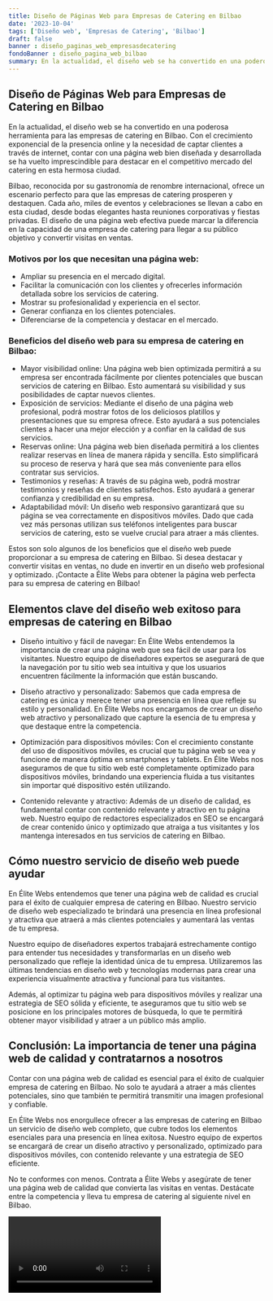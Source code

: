 ```yaml
---
title: Diseño de Páginas Web para Empresas de Catering en Bilbao
date: '2023-10-04'
tags: ['Diseño web', 'Empresas de Catering', 'Bilbao']
draft: false
banner : diseño_paginas_web_empresasdecatering
fondoBanner : diseño_pagina_web_bilbao
summary: En la actualidad, el diseño web se ha convertido en una poderosa herramienta para las empresas de catering en Bilbao. Con el crecimiento exponencial de la presencia online y la necesidad de captar clientes a través de internet, contar con una página web bien diseñada y desarrollada se ha vuelto imprescindible para destacar en el competitivo mercado del catering en esta hermosa ciudad.
---
```


## Diseño de Páginas Web para Empresas de Catering en Bilbao

En la actualidad, el diseño web se ha convertido en una poderosa herramienta para las empresas de catering en Bilbao. Con el crecimiento exponencial de la presencia online y la necesidad de captar clientes a través de internet, contar con una página web bien diseñada y desarrollada se ha vuelto imprescindible para destacar en el competitivo mercado del catering en esta hermosa ciudad.

Bilbao, reconocida por su gastronomía de renombre internacional, ofrece un escenario perfecto para que las empresas de catering prosperen y destaquen. Cada año, miles de eventos y celebraciones se llevan a cabo en esta ciudad, desde bodas elegantes hasta reuniones corporativas y fiestas privadas. El diseño de una página web efectiva puede marcar la diferencia en la capacidad de una empresa de catering para llegar a su público objetivo y convertir visitas en ventas.

### Motivos por los que necesitan una página web:

- Ampliar su presencia en el mercado digital.
- Facilitar la comunicación con los clientes y ofrecerles información detallada sobre los servicios de catering.
- Mostrar su profesionalidad y experiencia en el sector.
- Generar confianza en los clientes potenciales.
- Diferenciarse de la competencia y destacar en el mercado.

### Beneficios del diseño web para su empresa de catering en Bilbao:

- Mayor visibilidad online: Una página web bien optimizada permitirá a su empresa ser encontrada fácilmente por clientes potenciales que buscan servicios de catering en Bilbao. Esto aumentará su visibilidad y sus posibilidades de captar nuevos clientes.
- Exposición de servicios: Mediante el diseño de una página web profesional, podrá mostrar fotos de los deliciosos platillos y presentaciones que su empresa ofrece. Esto ayudará a sus potenciales clientes a hacer una mejor elección y a confiar en la calidad de sus servicios.
- Reservas online: Una página web bien diseñada permitirá a los clientes realizar reservas en línea de manera rápida y sencilla. Esto simplificará su proceso de reserva y hará que sea más conveniente para ellos contratar sus servicios.
- Testimonios y reseñas: A través de su página web, podrá mostrar testimonios y reseñas de clientes satisfechos. Esto ayudará a generar confianza y credibilidad en su empresa.
- Adaptabilidad móvil: Un diseño web responsivo garantizará que su página se vea correctamente en dispositivos móviles. Dado que cada vez más personas utilizan sus teléfonos inteligentes para buscar servicios de catering, esto se vuelve crucial para atraer a más clientes.

Estos son solo algunos de los beneficios que el diseño web puede proporcionar a su empresa de catering en Bilbao. Si desea destacar y convertir visitas en ventas, no dude en invertir en un diseño web profesional y optimizado. ¡Contacte a Élite Webs para obtener la página web perfecta para su empresa de catering en Bilbao!

<GifSeo />

<Cta />

## Elementos clave del diseño web exitoso para empresas de catering en Bilbao

- Diseño intuitivo y fácil de navegar: En Élite Webs entendemos la importancia de crear una página web que sea fácil de usar para los visitantes. Nuestro equipo de diseñadores expertos se asegurará de que la navegación por tu sitio web sea intuitiva y que los usuarios encuentren fácilmente la información que están buscando.

- Diseño atractivo y personalizado: Sabemos que cada empresa de catering es única y merece tener una presencia en línea que refleje su estilo y personalidad. En Élite Webs nos encargamos de crear un diseño web atractivo y personalizado que capture la esencia de tu empresa y que destaque entre la competencia.

- Optimización para dispositivos móviles: Con el crecimiento constante del uso de dispositivos móviles, es crucial que tu página web se vea y funcione de manera óptima en smartphones y tablets. En Élite Webs nos aseguramos de que tu sitio web esté completamente optimizado para dispositivos móviles, brindando una experiencia fluida a tus visitantes sin importar qué dispositivo estén utilizando.

- Contenido relevante y atractivo: Además de un diseño de calidad, es fundamental contar con contenido relevante y atractivo en tu página web. Nuestro equipo de redactores especializados en SEO se encargará de crear contenido único y optimizado que atraiga a tus visitantes y los mantenga interesados en tus servicios de catering en Bilbao.

## Cómo nuestro servicio de diseño web puede ayudar

En Élite Webs entendemos que tener una página web de calidad es crucial para el éxito de cualquier empresa de catering en Bilbao. Nuestro servicio de diseño web especializado te brindará una presencia en línea profesional y atractiva que atraerá a más clientes potenciales y aumentará las ventas de tu empresa.

Nuestro equipo de diseñadores expertos trabajará estrechamente contigo para entender tus necesidades y transformarlas en un diseño web personalizado que refleje la identidad única de tu empresa. Utilizaremos las últimas tendencias en diseño web y tecnologías modernas para crear una experiencia visualmente atractiva y funcional para tus visitantes.

Además, al optimizar tu página web para dispositivos móviles y realizar una estrategia de SEO sólida y eficiente, te aseguramos que tu sitio web se posicione en los principales motores de búsqueda, lo que te permitirá obtener mayor visibilidad y atraer a un público más amplio.

## Conclusión: La importancia de tener una página web de calidad y contratarnos a nosotros

Contar con una página web de calidad es esencial para el éxito de cualquier empresa de catering en Bilbao. No solo te ayudará a atraer a más clientes potenciales, sino que también te permitirá transmitir una imagen profesional y confiable.

En Élite Webs nos enorgullece ofrecer a las empresas de catering en Bilbao un servicio de diseño web completo, que cubre todos los elementos esenciales para una presencia en línea exitosa. Nuestro equipo de expertos se encargará de crear un diseño atractivo y personalizado, optimizado para dispositivos móviles, con contenido relevante y una estrategia de SEO eficiente.

No te conformes con menos. Contrata a Élite Webs y asegúrate de tener una página web de calidad que convierta las visitas en ventas. Destácate entre la competencia y lleva tu empresa de catering al siguiente nivel en Bilbao.

<Video />

<CtaBot job='Empresas de Catering' city='Bilbao'/>

<Gmaps query='Bilbao+españa+maps' />